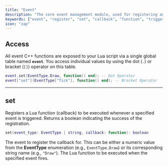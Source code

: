 ```yaml
---
title: "Event"
description: "The core event management module, used for registering and unregistering Lua functions (callbacks) to be executed when specific triggers are fired."
keywords: ["event", "register", "set", "callback", "function", "trigger", "eventtype", "draw", "unload", "module", "api"]
icon: "zap"
---
```


## Access

All event C++ functions are exposed to your Lua script via a single global table named **`event`**. You access individual values by using the dot (`.`) or bracket (`[]`) operator on this table.

```lua Event Usage Example
event.set(EventType.Draw, function() end); -- Dot Operator
event["set"](EventType["Tick"], function() end); -- Bracket Operator
```

---

## set

Registers a Lua function (callback) to be executed whenever a specified event is triggered. Returns a boolean indicating the success of the registration.

```lua
set(event_type: EventType | string, callback: function): boolean
```

<ParamField path="event_type" type="EventType | string" required>The event to register the callback for. This can be either a numeric value from the **EventType** enumeration (e.g., `EventType.Draw`) or its corresponding string name (e.g., `"Draw"`).</ParamField>
<ParamField path="callback" type="function" required>The Lua function to be executed when the specified event fires.</ParamField>